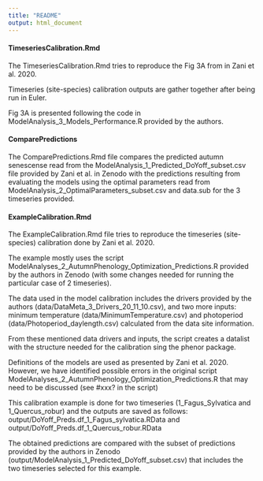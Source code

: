 ```yaml
---
title: "README"
output: html_document
---
```


#### TimeseriesCalibration.Rmd
The TimeseriesCalibration.Rmd tries to reproduce the Fig 3A from in Zani et al. 2020.

Timeseries (site-species) calibration outputs are gather together after being run in Euler.

Fig 3A is presented following the code in ModelAnalysis_3_Models_Performance.R provided by the authors.

#### ComparePredictions
The ComparePredictions.Rmd file compares the predicted autumn senescense read from the ModelAnalysis_1_Predicted_DoYoff_subset.csv file provided by Zani et al. in Zenodo with the predictions resulting from evaluating the models using the optimal parameters read from ModelAnalysis_2_OptimalParameters_subset.csv and data.sub for the 3 timeseries provided.

#### ExampleCalibration.Rmd
The ExampleCalibration.Rmd file tries to reproduce the timeseries (site-species) calibration done by Zani et al. 2020.

The example mostly uses the script ModelAnalyses_2_AutumnPhenology_Optimization_Predictions.R provided by the authors in Zenodo (with some changes needed for running the particular case of 2 timeseries).

The data used in the model calibration includes the drivers provided by the authors (data/DataMeta_3_Drivers_20_11_10.csv), and two more inputs: minimum temperature (data/MinimumTemperature.csv) and photoperiod (data/Photoperiod_daylength.csv) calculated from the data site information. 

From these mentioned data drivers and inputs, the script creates a datalist with the structure needed for the calibration sing the phenor package.

Definitions of the models are used as presented by Zani et al. 2020. However, we have identified possible errors in the original script ModelAnalyses_2_AutumnPhenology_Optimization_Predictions.R that may need to be discussed (see #xxx? in the script)

This calibration example is done for two timeseries (1_Fagus_Sylvatica and 1_Quercus_robur) and the outputs are saved as follows: output/DoYoff_Preds.df_1_Fagus_sylvatica.RData and output/DoYoff_Preds.df_1_Quercus_robur.RData 

The obtained predictions are compared with the subset of predictions provided by the authors in Zenodo (output/ModelAnalysis_1_Predicted_DoYoff_subset.csv) that includes the two timeseries selected for this example.

